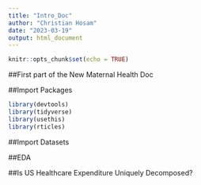 ```yaml
---
title: "Intro_Doc"
author: "Christian Hosam"
date: "2023-03-19"
output: html_document
---
```


```r
knitr::opts_chunk$set(echo = TRUE)
```

##First part of the New Maternal Health Doc

##Import Packages
```r
library(devtools)
library(tidyverse)
library(usethis)
library(rticles)
```

##Import Datasets

##EDA

##Is US Healthcare Expenditure Uniquely Decomposed?


